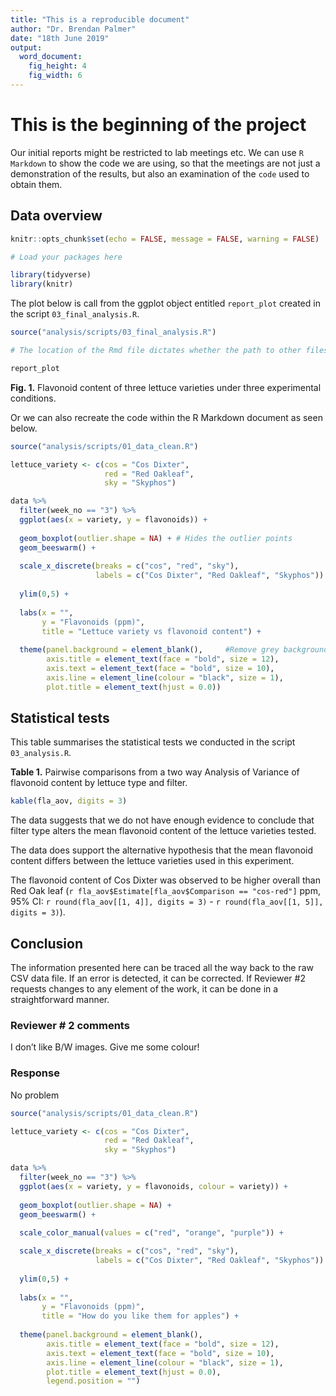 ```yaml
---
title: "This is a reproducible document"
author: "Dr. Brendan Palmer"
date: "18th June 2019"
output:
  word_document:
    fig_height: 4
    fig_width: 6
---
```


# This is the beginning of the project

Our initial reports might be restricted to lab meetings etc. We can use `R Markdown` to show the code we are using, so that the meetings are not just a demonstration of the results, but also an examination of the `code` used to obtain them.

## Data overview

```r

knitr::opts_chunk$set(echo = FALSE, message = FALSE, warning = FALSE)

# Load your packages here  

library(tidyverse)
library(knitr)

```

The plot below is call from the ggplot object entitled `report_plot` created in the script `03_final_analysis.R`. 

```r

source("analysis/scripts/03_final_analysis.R")

# The location of the Rmd file dictates whether the path to other files is intact

report_plot

```

**Fig. 1.** Flavonoid content of three lettuce varieties under three experimental conditions. 

Or we can also recreate the code within the R Markdown document as seen below.

```r

source("analysis/scripts/01_data_clean.R")

lettuce_variety <- c(cos = "Cos Dixter",
                     red = "Red Oakleaf",
                     sky = "Skyphos")

data %>%
  filter(week_no == "3") %>%
  ggplot(aes(x = variety, y = flavonoids)) +
  
  geom_boxplot(outlier.shape = NA) + # Hides the outlier points 
  geom_beeswarm() +
  
  scale_x_discrete(breaks = c("cos", "red", "sky"),
                   labels = c("Cos Dixter", "Red Oakleaf", "Skyphos")) +
  
  ylim(0,5) +
  
  labs(x = "",
       y = "Flavonoids (ppm)",
       title = "Lettuce variety vs flavonoid content") +
  
  theme(panel.background = element_blank(),     #Remove grey background
        axis.title = element_text(face = "bold", size = 12),
        axis.text = element_text(face = "bold", size = 10),
        axis.line = element_line(colour = "black", size = 1),
        plot.title = element_text(hjust = 0.0))

```


## Statistical tests

This table summarises the statistical tests we conducted in the script `03_analysis.R`.

**Table 1.** Pairwise comparisons from a two way Analysis of Variance of flavonoid content by lettuce type and filter.

```r

kable(fla_aov, digits = 3)

```

The data suggests that we do not have enough evidence to conclude that filter type alters the mean flavonoid content of the lettuce varieties tested.

The data does support the alternative hypothesis that the mean flavonoid content differs between the lettuce varieties used in this experiment. 

The flavonoid content of Cos Dixter was observed to be higher overall than Red Oak leaf (`r fla_aov$Estimate[fla_aov$Comparison == "cos-red"]` ppm, 95% CI: `r round(fla_aov[[1, 4]], digits = 3)` - `r round(fla_aov[[1, 5]], digits = 3)`).

## Conclusion
The information presented here can be traced all the way back to the raw CSV data file. If an error is detected, it can be corrected. If Reviewer #2 requests changes to any element of the work, it can be done in a straightforward manner.

### Reviewer # 2 comments
I don't like B/W images. Give me some colour!

### Response
No problem

```r

source("analysis/scripts/01_data_clean.R")

lettuce_variety <- c(cos = "Cos Dixter",
                     red = "Red Oakleaf",
                     sky = "Skyphos")

data %>%
  filter(week_no == "3") %>%
  ggplot(aes(x = variety, y = flavonoids, colour = variety)) +
  
  geom_boxplot(outlier.shape = NA) + 
  geom_beeswarm() +
  
  scale_color_manual(values = c("red", "orange", "purple")) +

  scale_x_discrete(breaks = c("cos", "red", "sky"),
                   labels = c("Cos Dixter", "Red Oakleaf", "Skyphos")) +
  
  ylim(0,5) +
  
  labs(x = "",
       y = "Flavonoids (ppm)",
       title = "How do you like them for apples") +
  
  theme(panel.background = element_blank(),
        axis.title = element_text(face = "bold", size = 12),
        axis.text = element_text(face = "bold", size = 10),
        axis.line = element_line(colour = "black", size = 1),
        plot.title = element_text(hjust = 0.0),
        legend.position = "")

```
